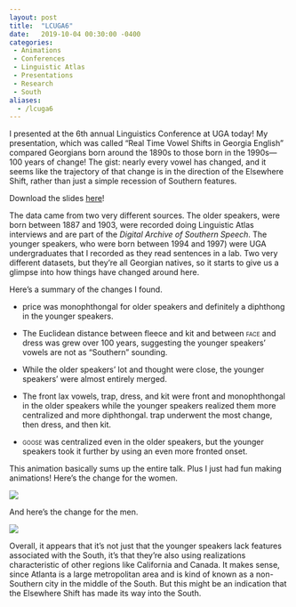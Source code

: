 ```yaml
---
layout: post
title:  "LCUGA6"
date:   2019-10-04 00:30:00 -0400
categories:
 - Animations
 - Conferences
 - Linguistic Atlas
 - Presentations
 - Research
 - South
aliases: 
  - /lcuga6
---
```


I presented at the 6th annual Linguistics Conference at UGA today! My presentation, which was called "Real Time Vowel Shifts
in Georgia English" compared Georgians born around the 1890s to those born in the 1990s---100 years of change! The gist: nearly every vowel has changed, and it seems like the trajectory of that change is in the direction of the Elsewhere Shift, rather than just a simple recession of Southern features.

:::callout-tip
Download the slides [here](/downloads/191004-lcuga6.pdf)!
:::

The data came from two very different sources. The older speakers, were born between 1887 and 1903, were recorded doing Linguistic Atlas interviews and are part of the *Digital Archive of Southern Speech*. The younger speakers, who were born between 1994 and 1997) were UGA undergraduates that I recorded as they read sentences in a lab. Two very different datasets, but they're all Georgian natives, so it starts to give us a glimpse into how things have changed around here. 

Here's a summary of the changes I found.

* <sc>price</sc> was monophthongal for older speakers and definitely a diphthong in the younger speakers.

* The Euclidean distance between <sc>fleece</sc> and <sc>kit</sc> and between <span style="font-variant:small-caps;">face</span> and <sc>dress</sc> was grew over 100 years, suggesting the younger speakers' vowels are not as "Southern" sounding.

* While the older speakers' <sc>lot</sc> and <sc>thought</sc> were close, the younger speakers' were almost entirely merged.

* The front lax vowels, <sc>trap</sc>, <sc>dress</sc>, and <sc>kit</sc> were front and monophthongal in the older speakers while the younger speakers realized them more centralized and more diphthongal. <sc>trap</sc> underwent the most change, then <sc>dress</sc>, and then <sc>kit</sc>. 

* <span style="font-variant:small-caps;">goose</span> was centralized even in the older speakers, but the younger speakers took it further by using an even more fronted onset. 

This animation basically sums up the entire talk. Plus I just had fun making animations! Here's the change for the women.

![](georgia_animation_female.gif){fig-width=85%}

And here's the change for the men.

![](georgia_animation_male.gif){fig-width=85%}

Overall, it appears that it's not just that the younger speakers lack features associated with the South, it's that they're also using realizations characteristic of other regions like California and Canada. It makes sense, since Atlanta is a large metropolitan area and is kind of known as a non-Southern city in the middle of the South. But this might be an indication that the Elsewhere Shift has made its way into the South.